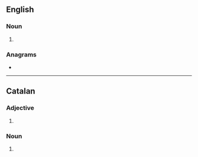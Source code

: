 ==English==

===Noun===
{{head|en|noun plural form}}

# {{plural of|mural|lang=en}}

===Anagrams===
* {{anagrams|en|larums|rumals}}

----

==Catalan==

===Adjective===
{{head|ca|adjective form}}

# {{plural of|mural|lang=ca}}

===Noun===
{{head|ca|noun form}}

# {{plural of|mural|lang=ca}}